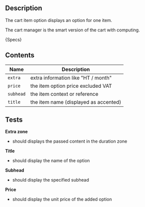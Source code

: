 
## Description
The cart item option displays an option for one item.

The cart manager is the smart version of the cart with computing.

<Description>{Specs}</Description>

## Contents
<DesignCartItemOptionZoningPreview />

| Name      | Description                           |
|-----------|---------------------------------------|
| `extra`   | extra information like "HT / month"   |
| `price`   | the item option price excluded VAT    |
| `subhead` | the item context or reference         |
| `title`   | the item name (displayed as accented) |

## Tests

**Extra zone**
- should displays the passed content in the duration zone

**Title**
- should display the name of the option

**Subhead**
- should display the specified subhead

**Price**
- should display the unit price of the added option
